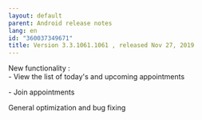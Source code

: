 ```yaml
---
layout: default
parent: Android release notes
lang: en
id: "360037349671"
title: Version 3.3.1061.1061 , released Nov 27, 2019
---
```

New functionality :   
\- View the list of today's and upcoming appointments

\- Join appointments

General optimization and bug fixing


